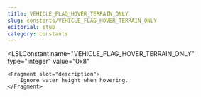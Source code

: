 ```yaml
---
title: VEHICLE_FLAG_HOVER_TERRAIN_ONLY
slug: constants/VEHICLE_FLAG_HOVER_TERRAIN_ONLY
editorial: stub
category: constants
---
```


<LSLConstant
	name="VEHICLE_FLAG_HOVER_TERRAIN_ONLY"
	type="integer"
	value="0x8"
>
	<Fragment slot="description">
		Ignore water height when hovering.
	</Fragment>
</LSLConstant>
